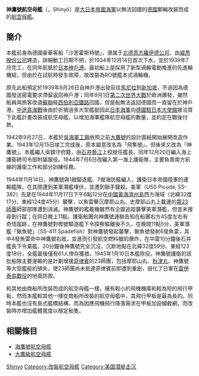 {{Unreferenced|time=2019-05-23T18:22:32+00:00}}
{{noteTA
|1=zh-hans:战列舰;zh-hant:戰艦
}}
{{軍艦模板
|名稱=神鷹  [[File:Naval_Ensign_of_Japan.svg|42px]] <br /><small>しんよう</small>
|名稱2=
|圖片=[[File:Aircraft_carrier_Shinyo.JPG|280px]]
|照片說明= 神鷹號
|圖片2=
|照片說明2=
|艦種= [[商船|商船]]→[[航空母舰|航空母舰]]
|艦級= [[大鹰级航空母舰|大鹰级航空母舰]]
|製造= [[威悉股份公司|威悉造船厂]]
|下訂= 
|動工= 不明
|下水= 1934年12月14日
|服役= 1943年12月
|退役= 
|結局= 1944年11月17日被擊沉
|除籍= 1945年1月10日
|狀態=  
|排水= 
|標準= 17,500 噸
|滿載= 20,900 噸
|長度= 198.34 米（水線）
|闊度= 25.6 米
|吃水= 8.18 米
|飛行甲板=180 米 
|極速= 21 節
|鍋爐= 
|引擎= 2部AEG蒸氣渦輪引擎，雙軸推進
|出力= 26,000 匹
|續航= 8,000浬（18節）
|乘員= 士官、兵員834名
|裝甲= 
|艦載機= 常用機27架，預備機6架
|裝備= 4座雙連裝[[八九式127公厘高射炮|八九式127公厘高射炮]]（8門）<br>8座三連裝[[九六式25毫米高射機炮|九六式25毫米高射機炮]]（24挺）
}}

'''神鷹號航空母艦'''（{{lang-ja|しんよう}}，Shinyō）是[[大日本帝國海軍|大日本帝國海軍]]以無法回國的[[德國|德國]]郵輪改裝而成的[[航空母艦|航空母艦]]。

==簡介==
本艦前身為德國豪華客船「沙恩霍斯特號」，隶属于[[北德意志-劳埃德|北德意志羅伊德公司]]，由[[威悉股份公司|威悉股份公司]]建造，詳細動工日期不明，於1934年12月14日首次下水，並於1939年7月完工，在同年航抵於[[日本|日本]][[神戶港|神戶港]]。最初船上是採用了新型渦輪電動推進的先進輪機組，但由於在試航時發生故障，故改裝為RO號艦本式渦輪機。

原先此船預定於1939年8月26日自神戶港出發前往[[馬尼拉|馬尼拉]]到[[新加坡|新加坡]]，不過因為德國發送密電要求滯留返回神戶港；同年9月1日[[第二次世界大戰|第二次世界大戰]]於歐洲爆發，雖然船員與旅客改道[[蘇聯|蘇聯]]經[[西伯利亞鐵路|西伯利亞鐵路]]回國，但是船無法返回德國而一直留在於神戶港。[[中途島海戰|中途島海戰]]後由於折損過多大型艦艇因此[[日本海軍|日本海軍]]向[[德國駐日本大使館|德國駐日本大使館]]接洽買下此艦計畫改裝成航空母艦，以增加海軍艦隊航空母艦的數量，並約定在戰後付款。
 
1942年9月27日，本艦於[[吳海軍工廠|吳海軍工廠]]依照之前[[大鷹號航空母艦|大鷹號]]的設計圖紙開始展開改造作業。1943年12月15日竣工完成後，原本屬意改名為「飛隼號」，但後來又改為「神鷹號」。本艦編入吳鎮守府籍，由[[石井藝江|石井藝江]]上校就任艦長，同年12月20日編入海上護衛總司令部附屬服役。1944年7月6日改編入第一海上護衛隊，主要負責南方航線的護衛工作和部分訓練任務。

1944年11月14日，神鷹號與1艘驅逐艦、7艘海防艦編入{{link-ja|Hi-81船團|ヒ81船団}}，護衛日本帝國陸軍的運輸艦隊。在其間遭到美軍潛艦埋伏，並遭到聯手獵殺。美軍{{link-en|梭子魚號潛艦|USS Picuda (SS-382)}}（USS Picuda, SS-382）先是在1944年11月17日下午6點12分在[[中國|中國]][[黃海|黃海]][[濟州島|濟州島]]西方海域（北緯32度17分、東經124度45分）襲擊，以魚雷擊沉摩耶山丸，史摩耶山丸上載運的[[第23師團|第23師團]]師部部隊遭到消滅。神鷹號的艦載機雖然有企圖追蹤襲擊美軍潛艦，但並未搜尋到行蹤；在同日晚上11點，護衛船團向神鷹號通聯告知在船團右方45度左右有奇怪蹤跡，在神鷹號對樫號驅逐艦下令探察驅離後不久，在晚間11點5分，美軍潛艦「鍬魚號」（SS-411 Spadefish）對神鷹號發起襲擊，鍬魚號發射6發魚雷，其中4發魚雷命中神鷹號右舷，並進而引發航空燃料艙的爆炸，在中雷10分鐘後石井艦長下令棄艦，20分鐘後神鷹號完全沉沒，沉默地點在北緯32度59分、東經123度18分，全艦最後僅有61人倖存獲救。1945年1月10日本艦除役。神鷹號護衛的該批船隊主要運輸的是計劃增援[[菲律賓|菲律賓]]的23師團，包括摩耶山丸、[[秋津丸|秋津丸]]、神鷹號等大型艦艇的損失，使23師團尚未抵達菲律賓前即遭到重創，弱化了日軍在[[雷伊泰島戰役|雷伊泰島戰役]]的地面防禦。

和其他由商船所改裝而成的航空母艦一樣，擁有較小的飛機機庫和較為短的飛行甲板，然而本艦較其他一樣從商船所改裝的航空母艦中，其飛行甲板是最為長的。同時本艦也沒有島式艦橋結構，而為因應飛機飛行降落需求在甲板加設攔截網，而改裝時亦增加艦體寬度以穩定船隻。

==相關條目==
*[[海鷹號航空母艦|海鷹號航空母艦]]
*[[大鷹級航空母艦|大鷹級航空母艦]]

{{二戰日本海軍艦船}}
{{日本航空母艦}}
{{日本戰艦}}

[[Category:日本航空母艦|Shinyo]]
[[Category:改裝航空母艦|Category:改裝航空母艦]]
[[Category:美国潜艇击沉|Category:美国潜艇击沉]]